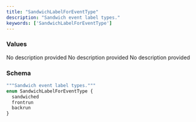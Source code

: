 ```yaml
---
title: "SandwichLabelForEventType"
description: "Sandwich event label types."
keywords: ['SandwichLabelForEventType']
---
```


### Values

<ResponseField name="sandwiched" type="enum">
  No description provided
</ResponseField>

<ResponseField name="frontrun" type="enum">
  No description provided
</ResponseField>

<ResponseField name="backrun" type="enum">
  No description provided
</ResponseField>

### Schema


```graphql 
"""Sandwich event label types."""
enum SandwichLabelForEventType {
  sandwiched
  frontrun
  backrun
}
```
